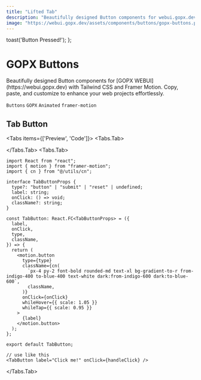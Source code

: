 ```yaml
---
title: "Lifted Tab"
description: "Beautifully designed Button components for webui.gopx.dev with Tailwind CSS and Framer Motion. Copy, paste, and customize to enhance your web projects effortlessly."
image: "https://webui.gopx.dev/assets/components/buttons/gopx-buttons.png"
---
```



  toast('Button Pressed!');
};

# GOPX Buttons

<p className="opacity-80 text-lg">Beautifully designed Button components for [GOPX WEBUI](https://webui.gopx.dev) with Tailwind CSS and Framer Motion. Copy, paste, and customize to enhance your web projects effortlessly.</p>

`Buttons` `GOPX` `Animated` `framer-motion`

## Tab Button

<Tabs items={['Preview', 'Code']}>
  <Tabs.Tab>
    <Showcase>
      <div className="flex justify-center bg-white dark:bg-[#111111] rounded-xl w-1/2 h-full py-10">
        <LiftedTab /> 
      </div>
    </Showcase>
  </Tabs.Tab>
  <Tabs.Tab>
```tsx filename="TabButton.tsx" showLineNumbers
import React from "react";
import { motion } from "framer-motion";
import { cn } from "@/utils/cn";

interface TabButtonProps {
  type?: "button" | "submit" | "reset" | undefined;
  label: string;
  onClick: () => void;
  className?: string;
}

const TabButton: React.FC<TabButtonProps> = ({
  label,
  onClick,
  type,
  className,
}) => {
  return (
    <motion.button
      type={type}
      className={cn(
        `px-4 py-2 font-bold rounded-md text-xl bg-gradient-to-r from-indigo-400 to-blue-400 text-white dark:from-indigo-600 dark:to-blue-600`,
        className,
      )}
      onClick={onClick}
      whileHover={{ scale: 1.05 }}
      whileTap={{ scale: 0.95 }}
    >
      {label}
    </motion.button>
  );
};

export default TabButton;

// use like this
<TabButton label="Click me!" onClick={handleClick} />
```
  </Tabs.Tab>
</Tabs>
